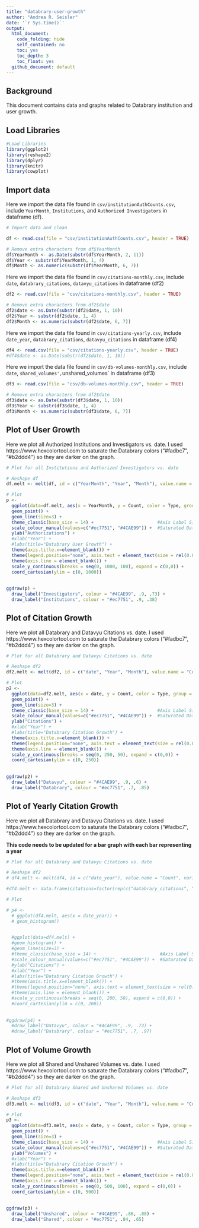```yaml
---
title: "databrary-user-growth"
author: "Andrea R. Seisler"
date: '`r Sys.time()`'
output:
  html_document:
    code_folding: hide
    self_contained: no
    toc: yes
    toc_depth: 3
    toc_float: yes
  github_document: default
---
```

## Background

This document contains data and graphs related to Databrary institution and user growth.

## Load Libraries

```r
#Load Libraries
library(ggplot2)
library(reshape2)
library(dplyr)
library(knitr)
library(cowplot)
```

## Import data

Here we import the data file found in `csv/institutionAuthCounts.csv`, include `YearMonth`, `Institutions`, and `Authorized Investigators` in dataframe (df).   
```r
# Import data and clean

df <- read.csv(file = "csv/institutionAuthCounts.csv", header = TRUE)

# Remove extra characters from df$YearMonth
df$YearMonth <- as.Date(substr(df$YearMonth, 2, 11))
df$Year <- substr(df$YearMonth, 1, 4)
df$Month <- as.numeric(substr(df$YearMonth, 6, 7))
```

Here we import the data file found in `csv/citations-monthly.csv`, include `date`, `databrary_citations`, `datavyu_citations` in dataframe (df2)

```r
df2 <- read.csv(file = "csv/citations-monthly.csv", header = TRUE)

# Remove extra characters from df2$date
df2$date <- as.Date(substr(df2$date, 1, 10))
df2$Year <- substr(df2$date, 1, 4)
df2$Month <- as.numeric(substr(df2$date, 6, 7))
```

Here we import the data file found in `csv/citations-yearly.csv`, include `date_year`, `databrary_citations`, `datavyu_citations` in dataframe (df4)

```r
df4 <- read.csv(file = "csv/citations-yearly.csv", header = TRUE)
#df4$date <- as.Date(substr(df2$date, 1, 10))
```

Here we import the data file found in `csv/db-volumes-monthly.csv`, include `date`, `shared_volumes', `unshared_volumes` in dataframe (df3)

```r
df3 <- read.csv(file = "csv/db-volumes-monthly.csv", header = TRUE)

# Remove extra characters from df2$date
df3$date <- as.Date(substr(df3$date, 1, 10))
df3$Year <- substr(df3$date, 1, 4)
df3$Month <- as.numeric(substr(df3$date, 6, 7))
```

## Plot of User Growth

Here we plot all Authorized Institutions and Investigators vs. date. I used https://www.hexcolortool.com to saturate the Databrary colors ("#fadbc7", "#b2ddd4") so they are darker on the graph.

```r

# Plot for all Institutions and Authorized Investigators vs. date

# Reshape df
df.melt <- melt(df, id = c("YearMonth", "Year", "Month"), value.name = "Count", variable.name = "Type")

# Plot
p <- 
  ggplot(data=df.melt, aes(x = YearMonth, y = Count, color = Type, group = Type)) +
  geom_point() + 
  geom_line(size=3) +
  theme_classic(base_size = 14) +                        #Axis Label Size
  scale_colour_manual(values=c("#ec7751", "#4CAE99")) +  #Saturated Databrary Colors 
  ylab("Authorizations") +
  #xlab("Year") +
  #labs(title="Databrary User Growth") +
  theme(axis.title.x=element_blank()) +
  theme(legend.position="none", axis.text = element_text(size = rel(0.8), colour = "black")) +    #Axis text size and color
  theme(axis.line = element_blank()) +
  scale_y_continuous(breaks = seq(0, 1000, 100), expand = c(0,0)) +
  coord_cartesian(ylim = c(0, 1000))
  
  
ggdraw(p) + 
  draw_label("Investigators", colour = "#4CAE99", .9, .73) +
  draw_label("Institutions", colour = "#ec7751", .9, .38)

```

## Plot of Citation Growth

Here we plot all Databrary and Datavyu Citations vs. date. I used https://www.hexcolortool.com to saturate the Databrary colors ("#fadbc7", "#b2ddd4") so they are darker on the graph.

```r

# Plot for all Databrary and Datavyu Citations vs. date

# Reshape df2
df2.melt <- melt(df2, id = c("date", "Year", "Month"), value.name = "Count", variable.name = "Type")

# Plot
p2 <- 
  ggplot(data=df2.melt, aes(x = date, y = Count, color = Type, group = Type)) +
  geom_point() + 
  geom_line(size=3) +
  theme_classic(base_size = 14) +                        #Axis Label Size
  scale_colour_manual(values=c("#ec7751", "#4CAE99")) +  #Saturated Databrary Colors 
  ylab("Citations") +
  #xlab("Year") +
  #labs(title="Databrary Citation Growth") +
  theme(axis.title.x=element_blank()) +
  theme(legend.position="none", axis.text = element_text(size = rel(0.8), colour = "black")) +    #Axis text size and color
  theme(axis.line = element_blank()) +
  scale_y_continuous(breaks = seq(0, 250, 50), expand = c(0,0)) +
  coord_cartesian(ylim = c(0, 250))
  
  
ggdraw(p2) + 
  draw_label("Datavyu", colour = "#4CAE99", .9, .6) +
  draw_label("Databrary", colour = "#ec7751", .7, .85)
```

## Plot of Yearly Citation Growth

Here we plot all Databrary and Datavyu Citations vs. date. I used https://www.hexcolortool.com to saturate the Databrary colors ("#fadbc7", "#b2ddd4") so they are darker on the graph.

**This code needs to be updated for a bar graph with each bar representing a year**

```r

# Plot for all Databrary and Datavyu Citations vs. date

# Reshape df2
# df4.melt <- melt(df4, id = c("date_year"), value.name = "Count", variable.name = "Type")

#df4.melt <- data.frame(citations=factor(rep(c("databrary_citations", "datavyu_citations"), each=8)))

# Plot

# p4 <- 
  # ggplot(df4.melt, aes(x = date_year)) + 
  # geom_histogram()

  
  #ggplot(data=df4.melt) +
  #geom_histogram() + 
  #geom_line(size=3) +
  #theme_classic(base_size = 14) +                        #Axis Label Size
  #scale_colour_manual(values=c("#ec7751", "#4CAE99")) +  #Saturated Databrary Colors 
  #ylab("Citations") +
  #xlab("Year") +
  #labs(title="Databrary Citation Growth") +
  #theme(axis.title.x=element_blank()) +
  #theme(legend.position="none", axis.text = element_text(size = rel(0.8), colour = "black")) +    #Axis text size and color
  #theme(axis.line = element_blank()) +
  #scale_y_continuous(breaks = seq(0, 200, 50), expand = c(0,0)) +
  #coord_cartesian(ylim = c(0, 200))
  
  
#ggdraw(p4) + 
  #draw_label("Datavyu", colour = "#4CAE99", .9, .73) +
  #draw_label("Databrary", colour = "#ec7751", .7, .97)
```

## Plot of Volume Growth

Here we plot all Shared and Unshared Volumes vs. date. I used https://www.hexcolortool.com to saturate the Databrary colors ("#fadbc7", "#b2ddd4") so they are darker on the graph.

```r

# Plot for all Databrary Shared and Unshared Volumes vs. date

# Reshape df3
df3.melt <- melt(df3, id = c("date", "Year", "Month"), value.name = "Count", variable.name = "Type")

# Plot
p3 <- 
  ggplot(data=df3.melt, aes(x = date, y = Count, color = Type, group = Type)) +
  geom_point() + 
  geom_line(size=3) +
  theme_classic(base_size = 14) +                        #Axis Label Size
  scale_colour_manual(values=c("#ec7751", "#4CAE99")) +  #Saturated Databrary Colors 
  ylab("Volumes") +
  #xlab("Year") +
  #labs(title="Databrary Citation Growth") +
  theme(axis.title.x=element_blank()) +
  theme(legend.position="none", axis.text = element_text(size = rel(0.8), colour = "black")) +    #Axis text size and color
  theme(axis.line = element_blank()) +
  scale_y_continuous(breaks = seq(0, 500, 100), expand = c(0,0)) +
  coord_cartesian(ylim = c(0, 500))
  
  
ggdraw(p3) + 
  draw_label("Unshared", colour = "#4CAE99", .86, .88) +
  draw_label("Shared", colour = "#ec7751", .84, .65)

```
